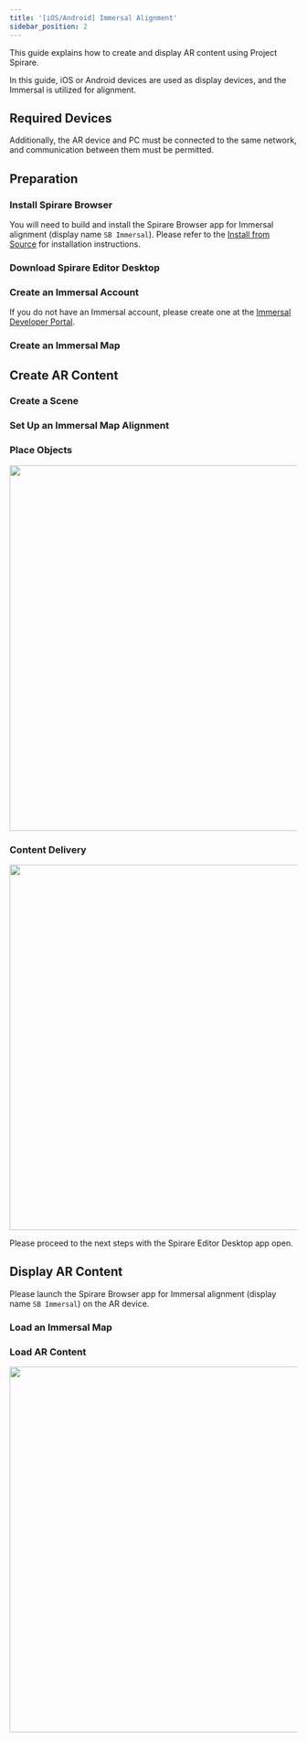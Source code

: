 ```yaml
---
title: '[iOS/Android] Immersal Alignment'
sidebar_position: 2
---
```




This guide explains how to create and display AR content using Project Spirare.

In this guide, iOS or Android devices are used as display devices, and the Immersal is utilized for alignment.

## Required Devices

<GettingStartedRequiredDevices />

Additionally, the AR device and PC must be connected to the same network, and communication between them must be permitted.

## Preparation

### Install Spirare Browser

You will need to build and install the Spirare Browser app for Immersal alignment (display name `SB Immersal`).
Please refer to the [Install from Source](/spirare-browser/spirare-browser-arfoundation-immersal.mdx#install-from-source) for installation instructions.

### Download Spirare Editor Desktop

<SpirareEditorInstall />

### Create an Immersal Account

If you do not have an Immersal account, please create one at the [Immersal Developer Portal](https://developers.immersal.com).

### Create an Immersal Map

<ImmersalCreateMap />

## Create AR Content

### Create a Scene

<SpirareEditorDesktopCreateSpaceScene />

### Set Up an Immersal Map Alignment

<SpirareEditorDesktopImmersalSetup />

### Place Objects

<GettingStartedContentPlacement />

<img width="640" src={SpirareEditorContentImage} />

### Content Delivery

<GettingStartedContentShare />

<img width="640" src={SpirareEditorShareButtonImage} />

<br />

Please proceed to the next steps with the Spirare Editor Desktop app open.

## Display AR Content

Please launch the Spirare Browser app for Immersal alignment (display name `SB Immersal`) on the AR device.

### Load an Immersal Map

<SpirareBrowserLoadMap />

### Load AR Content

<GettingStartedLoadArContentFromSpirareEditorDesktop />

<img width="640" class="border" src={SpirareBrowserContentImage} />
